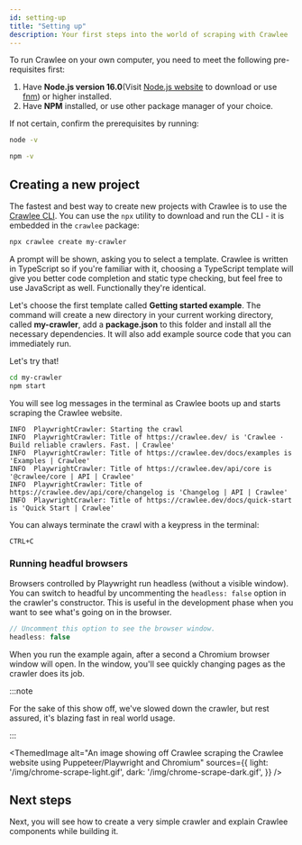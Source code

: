 ```yaml
---
id: setting-up
title: "Setting up"
description: Your first steps into the world of scraping with Crawlee
---
```




To run Crawlee on your own computer, you need to meet the following pre-requisites first:

1. Have **Node.js version 16.0**(Visit [Node.js website](https://nodejs.org/en/download/) to download or use [fnm](https://github.com/Schniz/fnm)) or higher installed.
2. Have **NPM** installed, or use other package manager of your choice.

If not certain, confirm the prerequisites by running:

```bash
node -v
```

```bash
npm -v
```

## Creating a new project

The fastest and best way to create new projects with Crawlee is to use the [Crawlee CLI](https://www.npmjs.com/package/@crawlee/cli). You can use the `npx` utility to download and run the CLI - it is embedded in the `crawlee` package:

```bash
npx crawlee create my-crawler
```

A prompt will be shown, asking you to select a template. Crawlee is written in TypeScript so if you're familiar with it, choosing a TypeScript template will give you better code completion and static type checking, but feel free to use JavaScript as well. Functionally they're identical.

Let's choose the first template called **Getting started example**. The command will create a new directory in your current working directory, called **my-crawler**, add a **package.json** to this folder and install all the necessary dependencies. It will also add example source code that you can immediately run.

Let's try that!

```bash
cd my-crawler
npm start
```

You will see log messages in the terminal as Crawlee boots up and starts scraping the Crawlee website.

```log
INFO  PlaywrightCrawler: Starting the crawl
INFO  PlaywrightCrawler: Title of https://crawlee.dev/ is 'Crawlee · Build reliable crawlers. Fast. | Crawlee'
INFO  PlaywrightCrawler: Title of https://crawlee.dev/docs/examples is 'Examples | Crawlee'
INFO  PlaywrightCrawler: Title of https://crawlee.dev/api/core is '@crawlee/core | API | Crawlee'
INFO  PlaywrightCrawler: Title of https://crawlee.dev/api/core/changelog is 'Changelog | API | Crawlee'
INFO  PlaywrightCrawler: Title of https://crawlee.dev/docs/quick-start is 'Quick Start | Crawlee'
```

You can always terminate the crawl with a keypress in the terminal:

```text
CTRL+C
```

### Running headful browsers

Browsers controlled by Playwright run headless (without a visible window). You can switch to headful by uncommenting the `headless: false` option in the crawler's constructor. This is useful in the development phase when you want to see what's going on in the browser.

```typescript
// Uncomment this option to see the browser window.
headless: false
```

When you run the example again, after a second a Chromium browser window will open. In the window, you'll see quickly changing pages as the crawler does its job.

:::note

For the sake of this show off, we've slowed down the crawler, but rest assured, it's blazing fast in real world usage.

:::

<ThemedImage
  alt="An image showing off Crawlee scraping the Crawlee website using Puppeteer/Playwright and Chromium"
  sources={{
    light: '/img/chrome-scrape-light.gif',
    dark: '/img/chrome-scrape-dark.gif',
  }}
/>

## Next steps

Next, you will see how to create a very simple crawler and explain Crawlee components while building it.
